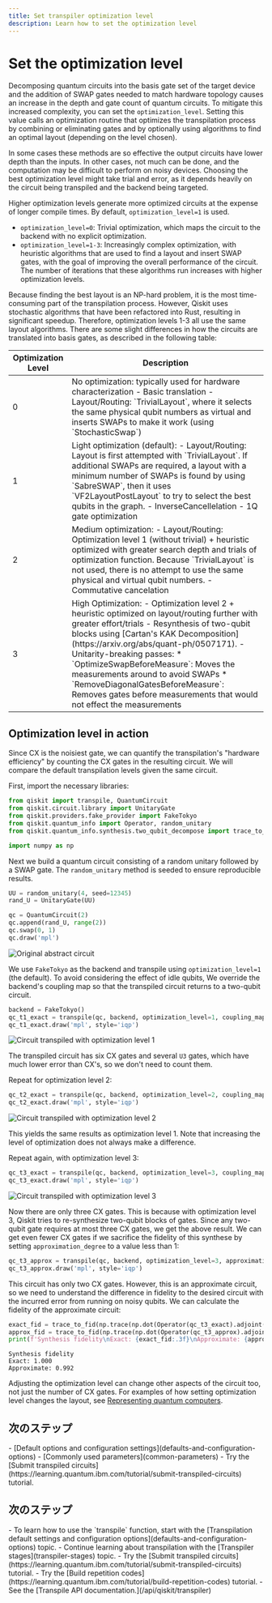 ```yaml
---
title: Set transpiler optimization level
description: Learn how to set the optimization level
---
```


# Set the optimization level

Decomposing quantum circuits into the basis gate set of the target device and the addition of SWAP gates needed to match hardware topology causes an increase in the depth and gate count of quantum circuits. To mitigate this increased complexity, you can set the `optimization_level`.  Setting this value calls an optimization routine that optimizes the transpilation process by combining or eliminating gates and by optionally using algorithms to find an optimal layout (depending on the level chosen). 

In some cases these methods are so effective the output circuits have lower depth than the inputs. In other cases, not much can be done, and the computation may be difficult to perform on noisy devices. Choosing the best optimization level might take trial and error, as it depends heavily on the circuit being transpiled and the backend being targeted.

Higher optimization levels generate more optimized circuits at the expense of longer compile times.  By default, `optimization_level=1` is used. 

-   `optimization_level=0`: Trivial optimization, which maps the circuit to the backend with no explicit optimization.
-   `optimization_level=1-3`: Increasingly complex optimization, with heuristic algorithms that are used to find a layout and insert SWAP gates, with the goal of improving the overall performance of the circuit.  The number of iterations that these algorithms run increases with higher optimization levels. 

Because finding the best layout is an NP-hard problem, it is the most time-consuming part of the transpilation process.  However, Qiskit uses stochastic algorithms that have been refactored into Rust, resulting in significant speedup.  Therefore, optimization levels 1-3 all use the same layout algorithms.  There are some slight differences in how the circuits are translated into basis gates, as described in the following table:

<Table>
  <thead>
    <Tr>
      <Th>Optimization Level</Th>
      <Th>Description</Th>
    </Tr>
  </thead>
  <tbody>
    <Tr>
      <Td>0</Td>
      <Td>
        No optimization: typically used for hardware characterization
        - Basic translation
        - Layout/Routing: `TrivialLayout`, where it selects the same physical qubit numbers as virtual and inserts SWAPs to make it work (using `StochasticSwap`)
      </Td>
    </Tr>
    <Tr>
      <Td>1</Td>
      <Td>
        Light optimization (default):
        -   Layout/Routing: Layout is first attempted with `TrivialLayout`. If additional SWAPs are required, a layout with a minimum number of SWAPs is found by using `SabreSWAP`, then it uses `VF2LayoutPostLayout` to try to select the best qubits in the graph.
        -   InverseCancellelation
        -   1Q gate optimization
      </Td>
    </Tr>
    <Tr>
      <Td>2</Td>
      <Td>
        Medium optimization:
          - Layout/Routing: Optimization level 1 (without trivial) + heuristic optimized with greater
        search depth and trials of optimization function.  Because `TrivialLayout` is not used, there is no attempt to use the same physical and virtual qubit numbers. 
        -   Commutative cancelation
      </Td>
    </Tr>
    <Tr>
      <Td>3</Td>
      <Td>
        High Optimization:
        - Optimization level 2 + heuristic optimized on layout/routing further with greater effort/trials
        - Resynthesis of two-qubit blocks using [Cartan's KAK Decomposition](https://arxiv.org/abs/quant-ph/0507171). 
        - Unitarity-breaking passes: 
          * `OptimizeSwapBeforeMeasure`: Moves the measurements around to avoid SWAPs
          * `RemoveDiagonalGatesBeforeMeasure`: Removes gates before measurements that would not effect the measurements
      </Td>
    </Tr>
  </tbody>
</Table>

## Optimization level in action

Since CX is the noisiest gate, we can quantify the transpilation's "hardware efficiency" by counting the CX gates in the resulting circuit. We will compare the default transpilation levels given the same circuit. 

First, import the necessary libraries:

```python
from qiskit import transpile, QuantumCircuit
from qiskit.circuit.library import UnitaryGate
from qiskit.providers.fake_provider import FakeTokyo
from qiskit.quantum_info import Operator, random_unitary
from qiskit.quantum_info.synthesis.two_qubit_decompose import trace_to_fid

import numpy as np
```

Next we build a quantum circuit consisting of a random unitary followed by a SWAP gate. The `random_unitary` method is seeded to ensure reproducible results.

```python
UU = random_unitary(4, seed=12345)
rand_U = UnitaryGate(UU)

qc = QuantumCircuit(2)
qc.append(rand_U, range(2))
qc.swap(0, 1)
qc.draw('mpl')
```

![Original abstract circuit](/images/transpile/defaults-and-configuration-options/abstract-circ.png)

We use `FakeTokyo` as the backend and transpile using `optimization_level=1` (the default). To avoid considering the effect of idle qubits, We override the backend's coupling map so that the transpiled circuit returns to a two-qubit circuit.

```python
backend = FakeTokyo()
qc_t1_exact = transpile(qc, backend, optimization_level=1, coupling_map=[[0, 1], [1, 0]], seed_transpiler=12345)
qc_t1_exact.draw('mpl', style='iqp')
```

![Circuit transpiled with optimization level 1](/images/transpile/defaults-and-configuration-options/circ-opt-level-1.png)

The transpiled circuit has six CX gates and several `U3` gates, which have much lower error than CX's, so we don't need to count them. 

Repeat for optimization level 2: 

```python
qc_t2_exact = transpile(qc, backend, optimization_level=2, coupling_map=[[0, 1], [1, 0]], seed_transpiler=12345)
qc_t2_exact.draw('mpl', style='iqp')
```

![Circuit transpiled with optimization level 2](/images/transpile/defaults-and-configuration-options/circ-opt-level-2.png)

This yields the same results as optimization level 1. Note that increasing the level of optimization does not always make a difference. 

Repeat again, with optimization level 3:

```python
qc_t3_exact = transpile(qc, backend, optimization_level=3, coupling_map=[[0, 1], [1, 0]], seed_transpiler=12345)
qc_t3_exact.draw('mpl', style='iqp')
```

![Circuit transpiled with optimization level 3](/images/transpile/defaults-and-configuration-options/circ-opt-level-3.png)

Now there are only three CX gates. This is because with optimization level 3, Qiskit tries to re-synthesize two-qubit blocks of gates. Since any two-qubit gate requires at most three CX gates, we get the above result. We can get even fewer CX gates if we sacrifice the fidelity of this synthese by setting `approximation_degree` to a value less than 1:

```python
qc_t3_approx = transpile(qc, backend, optimization_level=3, approximation_degree=0.99, coupling_map=[[0, 1], [1, 0]], seed_transpiler=12345)
qc_t3_approx.draw('mpl', style='iqp')
```

This circuit has only two CX gates. However, this is an approximate circuit, so we need to understand the difference in fidelity to the desired circuit with the incurred error from running on noisy qubits. We can calculate the fidelity of the approximate circuit:

```python
exact_fid = trace_to_fid(np.trace(np.dot(Operator(qc_t3_exact).adjoint().data, UU)))
approx_fid = trace_to_fid(np.trace(np.dot(Operator(qc_t3_approx).adjoint().data, UU)))
print(f'Synthesis fidelity\nExact: {exact_fid:.3f}\nApproximate: {approx_fid:.3f}')
```

```text
Synthesis fidelity
Exact: 1.000
Approximate: 0.992
```

Adjusting the optimization level can change other aspects of the circuit too, not just the number of CX gates. For examples of how setting optimization level changes the layout, see [Representing quantum computers](representing_quantum_computers).

## 次のステップ

<Admonition type="tip" title="Recommendation">
    - [Default options and configuration settings](defaults-and-configuration-options)
    - [Commonly used parameters](common-parameters)
    - Try the [Submit transpiled circuits](https://learning.quantum.ibm.com/tutorial/submit-transpiled-circuits) tutorial.

</Admonition>

## 次のステップ

<Admonition type="tip" title="Recommendations">
    - To learn how to use the `transpile` function, start with the [Transpilation default settings and configuration options](defaults-and-configuration-options) topic.
    - Continue learning about transpilation with the [Transpiler stages](transpiler-stages) topic.
    - Try the [Submit transpiled circuits](https://learning.quantum.ibm.com/tutorial/submit-transpiled-circuits) tutorial.
    - Try the [Build repetition codes](https://learning.quantum.ibm.com/tutorial/build-repetition-codes) tutorial.
    - See the [Transpile API documentation.](/api/qiskit/transpiler)
</Admonition>
